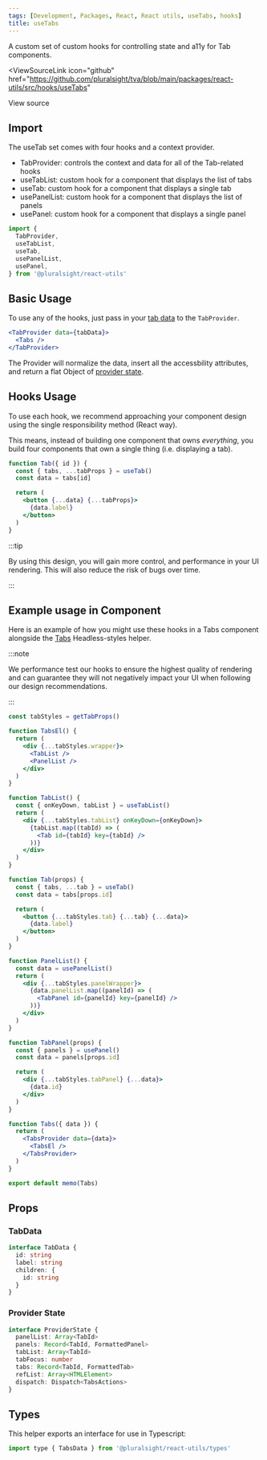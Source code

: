 ```yaml
---
tags: [Development, Packages, React, React utils, useTabs, hooks]
title: useTabs
---
```



A custom set of custom hooks for controlling state and a11y for Tab components.

<ViewSourceLink
  icon="github"
  href="https://github.com/pluralsight/tva/blob/main/packages/react-utils/src/hooks/useTabs"
>
  View source
</ViewSourceLink>

## Import

The useTab set comes with four hooks and a context provider.

- TabProvider: controls the context and data for all of the Tab-related hooks
- useTabList: custom hook for a component that displays the list of tabs
- useTab: custom hook for a component that displays a single tab
- usePanelList: custom hook for a component that displays the list of panels
- usePanel: custom hook for a component that displays a single panel

```javascript
import {
  TabProvider,
  useTabList,
  useTab,
  usePanelList,
  usePanel,
} from '@pluralsight/react-utils'
```

## Basic Usage

To use any of the hooks, just pass in your [tab data](#tabdata) to the `TabProvider`.

```jsx
<TabProvider data={tabData}>
  <Tabs />
</TabProvider>
```

The Provider will normalize the data, insert all the accessbility attributes, and return a flat Object of [provider state](#provider-state).

## Hooks Usage

To use each hook, we recommend approaching your component design using the single responsibility method (React way).

This means, instead of building one component that owns _everything_, you build four components that own a single thing (i.e. displaying a tab).

```jsx
function Tab({ id }) {
  const { tabs, ...tabProps } = useTab()
  const data = tabs[id]

  return (
    <button {...data} {...tabProps}>
      {data.label}
    </button>
  )
}
```

:::tip

By using this design, you will gain more control, and performance in your UI rendering. This will also reduce the risk of bugs over time.

:::

## Example usage in Component

Here is an example of how you might use these hooks in a Tabs component alongside the [Tabs](../headless-styles/Tabs.mdx) Headless-styles helper.

:::note

We performance test our hooks to ensure the highest quality of rendering and can guarantee they will not negatively impact your UI when following our design recommendations.

:::

```jsx
const tabStyles = getTabProps()

function TabsEl() {
  return (
    <div {...tabStyles.wrapper}>
      <TabList />
      <PanelList />
    </div>
  )
}

function TabList() {
  const { onKeyDown, tabList } = useTabList()
  return (
    <div {...tabStyles.tabList} onKeyDown={onKeyDown}>
      {tabList.map((tabId) => (
        <Tab id={tabId} key={tabId} />
      ))}
    </div>
  )
}

function Tab(props) {
  const { tabs, ...tab } = useTab()
  const data = tabs[props.id]

  return (
    <button {...tabStyles.tab} {...tab} {...data}>
      {data.label}
    </button>
  )
}

function PanelList() {
  const data = usePanelList()
  return (
    <div {...tabStyles.panelWrapper}>
      {data.panelList.map((panelId) => (
        <TabPanel id={panelId} key={panelId} />
      ))}
    </div>
  )
}

function TabPanel(props) {
  const { panels } = usePanel()
  const data = panels[props.id]

  return (
    <div {...tabStyles.tabPanel} {...data}>
      {data.id}
    </div>
  )
}

function Tabs({ data }) {
  return (
    <TabsProvider data={data}>
      <TabsEl />
    </TabsProvider>
  )
}

export default memo(Tabs)
```

## Props

### TabData

```typescript
interface TabData {
  id: string
  label: string
  children: {
    id: string
  }
}
```

### Provider State

```typescript
interface ProviderState {
  panelList: Array<TabId>
  panels: Record<TabId, FormattedPanel>
  tabList: Array<TabId>
  tabFocus: number
  tabs: Record<TabId, FormattedTab>
  refList: Array<HTMLElement>
  dispatch: Dispatch<TabsActions>
}
```

## Types

This helper exports an interface for use in Typescript:

```jsx
import type { TabsData } from '@pluralsight/react-utils/types'
```
